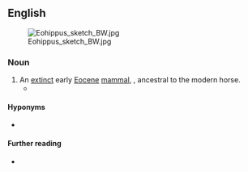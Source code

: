 {{also|Eohippus}}
==English==
[[File:Eohippus sketch BW.jpg|thumb|right]]

===Noun===
{{en-noun|eohippi|+}}

# An [[extinct]] early [[Eocene]] [[mammal]], {{taxlink|Hyracotherium leporinum|species}}, ancestral to the modern horse.
#* {{quote-book|1=en|year=1981|author=William Irwin Thompson|authorlink=William Irwin Thompson|title=The Time Falling Bodies Take to Light: Mythology, Sexuality and the Origins of Culture|publisher=Rider/Hutchinson & Co.|location=London|page=61|passage=An '''eohippus''' may "evolve" into a horse, but when we say that a society of hunters and gatherers evolves into a farming village, we are using the word "evolves" as a metaphor for a process of directional change.}}

====Hyponyms====
* {{l|en|Hyracotherium}}

====Further reading====
* {{pedialite}}